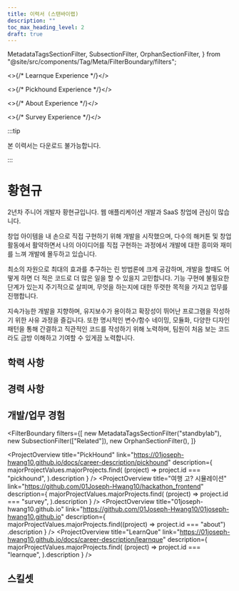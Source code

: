 ```yaml
---
title: 이력서 (스탠바이랩)
description: ""
toc_max_heading_level: 2
draft: true
---
```



  MetadataTagsSectionFilter,
  SubsectionFilter,
  OrphanSectionFilter,
} from "@site/src/components/Tag/Meta/FilterBoundary/filters";


<>{/* Learnque Experience */}</>


<>{/* Pickhound Experience */}</>


<>{/* About Experience */}</>


<>{/* Survey Experience */}</>


:::tip

본 이력서는 다운로드 불가능합니다.

:::

# 황현규

<Overview />

<section className="introduction" markdown="1">

2년차 주니어 개발자 황현규입니다. 웹 애플리케이션 개발과 SaaS 창업에 관심이 많습니다.

창업 아이템을 내 손으로 직접 구현하기 위해 개발을 시작했으며, 다수의 해커톤 및 창업 활동에서 활약하면서 나의 아이디어를 직접 구현하는 과정에서 개발에 대한 흥미와 재미를 느껴 개발에 몰두하고 있습니다.

최소의 자원으로 최대의 효과를 추구하는 린 방법론에 크게 공감하며, 개발을 할때도 어떻게 하면 더 적은 코드로 더 많은 일을 할 수 있을지 고민합니다. 기능 구현에 불필요한 단계가 있는지 주기적으로 살피며, 무엇을 하는지에 대한 뚜렷한 목적을 가지고 업무를 진행합니다.

지속가능한 개발을 지향하며, 유지보수가 용이하고 확장성이 뛰어난 프로그램을 작성하기 위한 사유 과정을 즐깁니다. 또한 명시적인 변수/함수 네이밍, 모듈화, 다양한 디자인 패턴을 통해 간결하고 직관적인 코드를 작성하기 위해 노력하며, 팀원이 처음 보는 코드라도 금방 이해하고 기여할 수 있게끔 노력합니다.

</section>

## 학력 사항

<Education />

## 경력 사항

<Experience />

## 개발/업무 경험

<!-- START COMMENT

주요업무
• Saas 서비스 UI/UX 설계/개발
• 웹사이트 설계/개발
• 사내 백오피스 설계/개발
• Git, Slack, Notion을 이용한 협업

자격요건
• HTML(5), CSS, Javascript에 대한 깊은 이해
• React , State 관리 기본지식 보유
• HTTP API 클라이언트 개발 경험
• 기획/디자인/운영 등 다양한 직군과 같이 문제를 정의하고 해결해 나갈 수 있는 협업능력
• UI/UX에 대해 가치를 두고 있는 분

우대사항
• Javascript MV\*, 아키텍쳐에 개발 경험 및 관심
• 백엔드 개발 경험 및 Database에 대한 이해
• 디자인 시스템을 이해하고 디자이너와 협업하여 구축 가능
• 개발 문화와 프로세스를 만들어 보거나 참여한 경험
• 크로스 브라우징 및 반응형 웹에 대한 이해
• MobX 등 State 관리 라이브러리를 활용한 개발 및 운영 경험

END COMMENT-->

<FilterBoundary
  filters={[
    new MetadataTagsSectionFilter("standbylab"),
    new SubsectionFilter(["Related"]),
    new OrphanSectionFilter(),
  ]}
>
  <ProjectOverview
    title="PickHound"
    link="https://01joseph-hwang10.github.io/docs/career-description/pickhound"
    description={
      majorProjectValues.majorProjects.find(
        (project) => project.id === "pickhound",
      ).description
    }
  />
  <AdminDashboard />
  <BannerManager />
  <RecommendationAPI />
  <BanditEngine />
  <PickhoundCommon />
  <ProjectOverview
    title="여행 고? 시뮬레이션"
    link="https://github.com/01Joseph-Hwang10/hackathon_frontend"
    description={
      majorProjectValues.majorProjects.find(
        (project) => project.id === "survey",
      ).description
    }
  />
  <SurveyCommon />
  <ProjectOverview
    title="01joseph-hwang10.github.io"
    link="https://github.com/01Joseph-Hwang10/01joseph-hwang10.github.io"
    description={
      majorProjectValues.majorProjects.find((project) => project.id === "about")
        .description
    }
  />
  <AboutCommon />
  <ProjectOverview
    title="LearnQue"
    link="https://01joseph-hwang10.github.io/docs/career-description/learnque"
    description={
      majorProjectValues.majorProjects.find(
        (project) => project.id === "learnque",
      ).description
    }
  />
  <LearnQueExperience />
</FilterBoundary>

## 스킬셋

<Skillsets />
